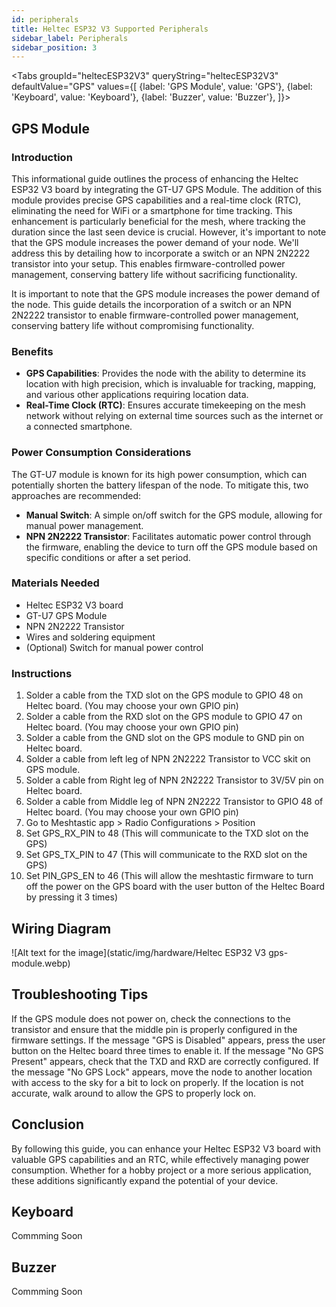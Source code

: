 ```yaml
---
id: peripherals
title: Heltec ESP32 V3 Supported Peripherals
sidebar_label: Peripherals
sidebar_position: 3
---
```



<Tabs
groupId="heltecESP32V3"
queryString="heltecESP32V3"
defaultValue="GPS"
values={[
{label: 'GPS Module', value: 'GPS'},
{label: 'Keyboard', value: 'Keyboard'},
{label: 'Buzzer', value: 'Buzzer'},
]}>
<TabItem value="GPS">

## GPS Module

### Introduction
This informational guide outlines the process of enhancing the Heltec ESP32 V3 board by integrating the GT-U7 GPS Module. The addition of this module provides precise GPS capabilities and a real-time clock (RTC), eliminating the need for WiFi or a smartphone for time tracking. This enhancement is particularly beneficial for the mesh, where tracking the duration since the last seen device is crucial.
However, it's important to note that the GPS module increases the power demand of your node. We'll address this by detailing how to incorporate a switch or an NPN 2N2222 transistor into your setup. This enables firmware-controlled power management, conserving battery life without sacrificing functionality.

It is important to note that the GPS module increases the power demand of the node. This guide details the incorporation of a switch or an NPN 2N2222 transistor to enable firmware-controlled power management, conserving battery life without compromising functionality.

### Benefits
- **GPS Capabilities**: Provides the node with the ability to determine its location with high precision, which is invaluable for tracking, mapping, and various other applications requiring location data.
- **Real-Time Clock (RTC)**: Ensures accurate timekeeping on the mesh network without relying on external time sources such as the internet or a connected smartphone.

### Power Consumption Considerations
The GT-U7 module is known for its high power consumption, which can potentially shorten the battery lifespan of the node. To mitigate this, two approaches are recommended:
 - **Manual Switch**: A simple on/off switch for the GPS module, allowing for manual power management.
 - **NPN 2N2222 Transistor**: Facilitates automatic power control through the firmware, enabling the device to turn off the GPS module based on specific conditions or after a set period.

### Materials Needed
 - Heltec ESP32 V3 board
 - GT-U7 GPS Module
 - NPN 2N2222 Transistor
 - Wires and soldering equipment
 - (Optional) Switch for manual power control

### Instructions

 1. Solder a cable from the TXD slot on the GPS module to GPIO 48 on Heltec board. (You may choose your own GPIO pin)
 2. Solder a cable from the RXD slot on the GPS module to GPIO 47 on Heltec board. (You may choose your own GPIO pin)
 3. Solder a cable from the GND slot on the GPS module to GND pin on Heltec board.
 4. Solder a cable from left leg of NPN 2N2222 Transistor to VCC skit on GPS module.
 5. Solder a cable from Right leg of NPN 2N2222 Transistor to 3V/5V pin on Heltec board.
 6. Solder a cable from Middle leg of NPN 2N2222 Transistor to GPIO 48 of Heltec board. (You may choose your own GPIO pin)
 7. Go to Meshtastic app > Radio Configurations > Position
 8. Set GPS_RX_PIN to 48 (This will communicate to the TXD slot on the GPS)
 9. Set GPS_TX_PIN to 47 (This will communicate to the RXD slot on the GPS)
 10. Set PIN_GPS_EN to 46 (This will allow the meshtastic firmware to turn off the power on the GPS board with the user button of the Heltec Board by pressing it 3 times)

## Wiring Diagram

![Alt text for the image](static/img/hardware/Heltec ESP32 V3 gps-module.webp)

## Troubleshooting Tips

If the GPS module does not power on, check the connections to the transistor and ensure that the middle pin is properly configured in the firmware settings.
If the message "GPS is Disabled" appears, press the user button on the Heltec board three times to enable it.
If the message "No GPS Present" appears, check that the TXD and RXD are correctly configured.
If the message "No GPS Lock" appears, move the node to another location with access to the sky for a bit to lock on properly.
If the location is not accurate, walk around to allow the GPS to properly lock on.

## Conclusion

By following this guide, you can enhance your Heltec ESP32 V3 board with valuable GPS capabilities and an RTC, while effectively managing power consumption. Whether for a hobby project or a more serious application, these additions significantly expand the potential of your device.

</TabItem>
<TabItem value="Keyboard">

## Keyboard

Commming Soon

</TabItem>
<TabItem value="Buzzer">

## Buzzer

Commming Soon



